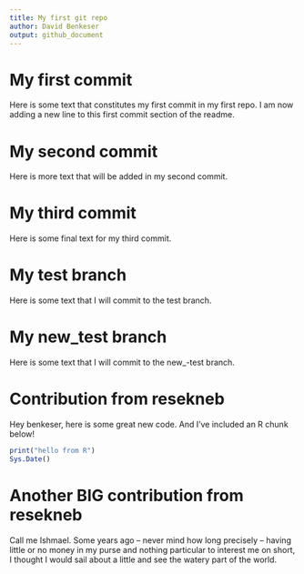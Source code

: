 ```yaml
---
title: My first git repo
author: David Benkeser
output: github_document
---
```


# My first commit

Here is some text that constitutes my first commit in my first repo.
I am now adding a new line to this first commit section of the readme.

# My second commit

Here is more text that will be added in my second commit.

# My third commit

Here is some final text for my third commit.

# My test branch

Here is some text that I will commit to the test branch.

# My new_test branch

Here is some text that I will commit to the new_-test branch.

# Contribution from resekneb

Hey benkeser, here is some great new code. And I've included an R chunk below!

```r
print("hello from R")
Sys.Date()
```

# Another BIG contribution from resekneb

Call me Ishmael. Some years ago -- never mind how long precisely -- having little or no money
in my purse and nothing particular to interest me on short, I thought I would sail about a little
and see the watery part of the world.



